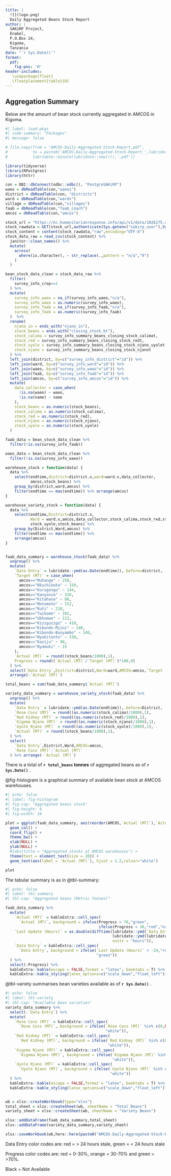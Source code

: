 ```yaml
---
title: |
  ![](logo.png)  
  Daily Aggregeted Beans Stock Report
author: |
  SAKiRP Project,  
  Enabel,    
  P.O.Box 24,  
  Kigoma,  
  Tanzania
date: "`r Sys.Date()`"
format: 
  pdf: 
    fig-pos: 'H'
header-includes:
   \usepackage{float}
   \floatplacement{table}{H}
---
```


\newpage

## Aggregation Summary

Below are the amount of bean stock currently aggregated in AMCOS in Kigoma.

```r
#| label: load-pkgs
#| code-summary: "Packages"
#| message: false

# file.copy(from = "AMCOS-Daily-Aggregated-Stock-Report.pdf",
#           to = paste0('AMCOS-Daily-Aggregated-Stock-Report_',lubridate::today(),'_',paste0(lubridate::hour(lubridate::now()),
#           lubridate::minute(lubridate::now())),'.pdf'))

library(tidyverse)  
library(RPostgres)
library(httr)

con = DBI::dbConnect(odbc::odbc(), "PostgreSAKiRP")
waeo = dbReadTable(con,"waeos")
district = dbReadTable(con, "districts")
ward = dbReadTable(con,"wards")
village = dbReadTable(con,"villages")
faab = dbReadTable(con,"faab_coach")
amcos = dbReadTable(con,"amcos")

stock_url = "https://kc.humanitarianresponse.info/api/v1/data/1026275.csv"
stock_rawdata = GET(stock_url,authenticate(Sys.getenv("sakirp_user"),Sys.getenv("sakirp_pw")))
stock_content = content(stock_rawdata,"raw",encoding="UTF-8")
stock_data_raw = read_csv(stock_content) %>% 
  janitor::clean_names() %>% 
  mutate(
    across(
      where(is.character), ~ str_replace(.,pattern = "n/a","0")
    )
  )

bean_stock_data_clean = stock_data_raw %>% 
  filter(
    survey_info_crop==1
  ) %>% 
  mutate(
    survey_info_waeo = na_if(survey_info_waeo,"n/a"),
    survey_info_waeo = as.numeric(survey_info_waeo),
    survey_info_faab = na_if(survey_info_faab,"n/a"),
    survey_info_faab = as.numeric(survey_info_faab)
  )  %>% 
  rename(
    njano_in = ends_with("njano_in"),
    stock_beans = ends_with("closing_stock_bt"),
    stock_calima = survey_info_summary_beans_closing_stock_calimat,
    stock_red = survey_info_summary_beans_closing_stock_redt,
    stock_uyole = survey_info_summary_beans_closing_stock_njano_uyolet,
    stock_njano = survey_info_summary_beans_closing_stock_njanot
  ) %>% 
  left_join(district, by=c("survey_info_district"="id")) %>% 
  left_join(ward, by=c("survey_info_ward"="id")) %>% 
  left_join(waeo, by=c("survey_info_waeo"="id")) %>% 
  left_join(faab, by=c("survey_info_faab"="id")) %>% 
  left_join(amcos, by=c("survey_info_amcos"="id")) %>%
  mutate(
    data_collector = case_when(
      !is.na(waeo) ~ waeo,
      !is.na(name) ~ name
    ),
    stock_beans = as.numeric(stock_beans),
    stock_calima = as.numeric(stock_calima),
    stock_red = as.numeric(stock_red),
    stock_njano = as.numeric(stock_njano),
    stock_uyole = as.numeric(stock_uyole)
  ) 

faab_data = bean_stock_data_clean %>% 
  filter(!is.na(survey_info_faab))

waeo_data = bean_stock_data_clean %>% 
  filter(!is.na(survey_info_waeo))

warehouse_stock = function(data) {
  data %>% 
    select(endtime,district=district.x,ward=ward.x,data_collector,
           amcos,stock_beans) %>% 
    group_by(district,ward,amcos) %>% 
    filter(endtime == max(endtime)) %>% arrange(amcos)
}

warehouse_variety_stock = function(data) {
  data %>% 
    select(endtime,District=district.x,
           Ward = ward.x,amcos,data_collector,stock_calima,stock_red,stock_njano,
           stock_uyole,stock_beans) %>% 
    group_by(District,Ward,amcos) %>% 
    filter(endtime == max(endtime)) %>% 
    arrange(amcos)
}


faab_data_summary = warehouse_stock(faab_data) %>%
  ungroup() %>% 
  mutate(
    `Data Entry` = lubridate::ymd(as.Date(endtime)),.before=district,
    `Target (MT)` = case_when(
      amcos=="Muhange" ~ 250,
      amcos=="Nkuchikeka" ~ 150,
      amcos=="Kurugongo" ~ 144,
      amcos=="Kanyonza" ~ 320,
      amcos=="Kitahana" ~ 88,
      amcos=="Motomoto" ~ 152,
      amcos=="Ruti" ~ 210,
      amcos=="Twikome" ~ 202,
      amcos=="Ubhumwe" ~ 123,
      amcos=="Kiziguzigu" ~ 410,
      amcos=="Kibondo-Mjini" ~ 140,
      amcos=="Kibondo-Bunyambo" ~ 140,
      amcos=="Nyakitonto" ~ 330,
      amcos=="Kaziju" ~ 90,
      amcos=="Nyamuki" ~ 15
    ),
    `Actual (MT)` = round((stock_beans/1000),1),
    Progress = round((`Actual (MT)`/`Target (MT)`)*100,0)
  ) %>% 
  select(`Data Entry`,District=district,Ward=ward,AMCOS=amcos,`Target (MT)`,`Actual (MT)`,Progress) %>% 
  arrange(-`Actual (MT)`)

total_beans = sum(faab_data_summary$`Actual (MT)`)

variety_data_summary = warehouse_variety_stock(faab_data) %>% 
  ungroup() %>% 
  mutate(
    `Data Entry` = lubridate::ymd(as.Date(endtime)),.before=District,
    `Rose Coco (MT)` = round((as.numeric(stock_calima)/1000),1),
    `Red Kidney (MT)` = round((as.numeric(stock_red)/1000),1),
    `Kigoma Njano (MT)` = round((as.numeric(stock_njano)/1000),1),
    `Uyole Njano (MT)` = round((as.numeric(stock_uyole)/1000),1),
    `Actual (MT)` = round((stock_beans/1000),1),
  ) %>% 
  select(
    `Data Entry`,District,Ward,AMCOS=amcos,
    `Rose Coco (MT)`:`Actual (MT)`
  ) %>% arrange(-`Actual (MT)`)

```

There is a total of **`r total_beans` tonnes** of aggregated beans as of **`r Sys.Date()`** .

@fig-histogram is a graphical summary of available bean stock at AMCOS warehouses.

```r
#| echo: false
#| label: fig-histogram
#| fig-cap: "Aggregated beans stock"
#| fig-height: 6
#| fig-width: 10

plot = ggplot(faab_data_summary, aes(reorder(AMCOS,`Actual (MT)`),`Actual (MT)`)) +
  geom_col() + 
  coord_flip() +
  theme_bw() +
  xlab(NULL) + 
  ylab(NULL) +
  #labs(title = "Aggregated stocks at AMCOS warehouses") +
  theme(text = element_text(size = 20)) +
  geom_text(aes(label = `Actual (MT)`), hjust = 1.2,colour="white")

plot
```

The tabular summary is as in @tbl-summary:

```r
#| echo: false
#| label: tbl-summary
#| tbl-cap: "Aggregated beans (Metric Tonnes)"

faab_data_summary %>% 
  mutate(
    `Actual (MT)` = kableExtra::cell_spec(
      `Actual (MT)`, background = ifelse(Progress > 70,"green",
                                         ifelse(Progress < 30,"red","orange"))),
    `Last Update (Hours)` = as.double(difftime(lubridate::ymd(`Data Entry`),
                                               lubridate::ymd(lubridate::today()),
                                               units = "hours")),
    `Data Entry` = kableExtra::cell_spec(
      `Data Entry`, background = ifelse(`Last Update (Hours)` < -24,"red",
                                        "green"))
  ) %>% 
  select(-Progress) %>% 
  kableExtra::kable(escape = FALSE,format = "latex", booktabs = T) %>% 
  kableExtra::kable_styling(latex_options=c("scale_down","float_left"))

```

@tbl-variety summarises bean varieties available as of **`r Sys.Date()`** .

```r
#| echo: false
#| label: tbl-variety
#| tbl-cap: "Available bean varieties"
variety_data_summary %>% 
  select(-`Data Entry`) %>% 
  mutate(
    `Rose Coco (MT)` = kableExtra::cell_spec(
      `Rose Coco (MT)`, background = ifelse(`Rose Coco (MT)` %in% c(0,NA),"black",
                                            "white")),
    `Red Kidney (MT)` = kableExtra::cell_spec(
      `Red Kidney (MT)`, background = ifelse(`Red Kidney (MT)` %in% c(0,NA),"black",
                                             "white")),
    `Kigoma Njano (MT)` = kableExtra::cell_spec(
      `Kigoma Njano (MT)`, background = ifelse(`Kigoma Njano (MT)` %in% c(0,NA),"black",
                                               "white")),
    `Uyole Njano (MT)` = kableExtra::cell_spec(
      `Uyole Njano (MT)`, background = ifelse(`Uyole Njano (MT)` %in% c(0,NA),"black",
                                              "white"))
  ) %>% 
  kableExtra::kable(escape = FALSE,format = "latex", booktabs = T) %>% 
  kableExtra::kable_styling(latex_options=c("scale_down","float_left"))


wb = xlsx::createWorkbook(type="xlsx")
total_sheet = xlsx::createSheet(wb, sheetName = "Total Beans")
variety_sheet = xlsx::createSheet(wb, sheetName = "Variety Beans")

xlsx::addDataFrame(faab_data_summary,total_sheet)
xlsx::addDataFrame(variety_data_summary,variety_sheet)

xlsx::saveWorkbook(wb,here::here(paste0("AMCOS-Daily-Aggregated-Stock-Report_",lubridate::today(),".xlsx")))

```
::: callout-warning
Data Entry color codes are: red = \> 24 hours stale, green = \< 24 hours stale

:::

::: callout-note
Progress color codes are: red = 0-30%, orange = 30-70% and green = \>70%.

Black = Not Available
:::




<!--# ADD SECTION HEADING FOR REFERENCES HERE -->
